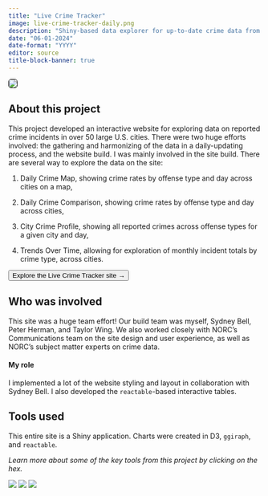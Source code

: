 ```yaml
---
title: "Live Crime Tracker"
image: live-crime-tracker-daily.png
description: "Shiny-based data explorer for up-to-date crime data from over 50 cities."
date: "06-01-2024"
date-format: "YYYY"
editor: source
title-block-banner: true
---
```


![](live-crime-tracker-main.png){width="20rem" style="border: 1px solid black; border-radius: 5px;"}


## About this project

This project developed an interactive website for exploring data on reported crime incidents in over 50 large U.S. cities. There were two huge efforts involved: the gathering and harmonizing of the data in a daily-updating process, and the website build. I was mainly involved in the site build. There are several way to explore the data on the site: 


1.  Daily Crime Map, showing crime rates by offense type and day across cities on a map,

2.  Daily Crime Comparison, showing crime rates by offense type and day across cities,

3.  City Crime Profile, showing all reported crimes across offense types for a given city and day,

4.  Trends Over Time, allowing for exploration of monthly incident totals by crime type, across cities.



<a href="https://livecrimetracker.norc.org/" target="_blank">
<button class="btn btn-success"> Explore the Live Crime Tracker site &#8594; </button>
</a>
<br>


## Who was involved

This site was a huge team effort! Our build team was myself, Sydney Bell, Peter Herman, and Taylor Wing. We also worked closely with NORC's Communications team on the site design and user experience, as well as NORC's subject matter experts on crime data.

#### My role

I implemented a lot of the website styling and layout in collaboration with Sydney Bell. I also developed the `reactable`-based interactive tables. 

## Tools used

This entire site is a Shiny application. Charts were created in D3, `ggiraph`, and `reactable`. 

<i>Learn more about some of the key tools from this project by clicking on the hex.</i>

[![](../../www/tools-shiny.png){class='hex-class-small'}](https://shiny.posit.co/){target='_blank'}
[![](../../www/tools-ggiraph.png){class='hex-class-small'}](http://davidgohel.github.io/ggiraph/){target='_blank'}
[![](../../www/tools-r2d3.png){class='hex-class-small'}](https://rstudio.github.io/r2d3/){target='_blank'}


